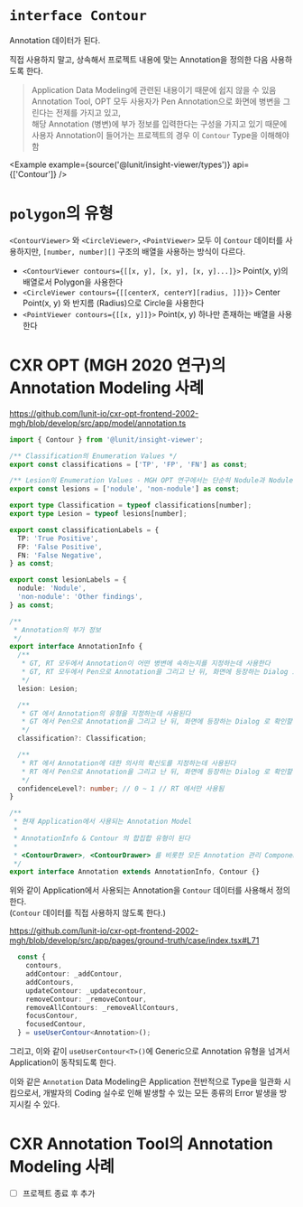 
# `interface Contour`

Annotation 데이터가 된다.

직접 사용하지 말고, 상속해서 프로젝트 내용에 맞는 Annotation을 정의한 다음 사용하도록 한다.

> Application Data Modeling에 관련된 내용이기 때문에 쉽지 않을 수 있음     
> Annotation Tool, OPT 모두 사용자가 Pen Annotation으로 화면에 병변을 그린다는 전제를 가지고 있고,   
> 해당 Annotation (병변)에 부가 정보를 입력한다는 구성을 가지고 있기 때문에    
> 사용자 Annotation이 들어가는 프로젝트의 경우 이 `Contour` Type을 이해해야 함

<Example example={source('@lunit/insight-viewer/types')} api={['Contour']} />

# `polygon`의 유형

`<ContourViewer>` 와 `<CircleViewer>`, `<PointViewer>` 모두 이 `Contour` 데이터를 사용하지만, `[number, number][]` 구조의 배열을 사용하는 방식이 다르다.

- `<ContourViewer contours={[[x, y], [x, y], [x, y]...]}>` Point(x, y)의 배열로서 Polygon을 사용한다
- `<CircleViewer contours={[[centerX, centerY][radius, ]]}}>` Center Point(x, y) 와 반지름 (Radius)으로 Circle을 사용한다
- `<PointViewer contours={[[x, y]]}>` Point(x, y) 하나만 존재하는 배열을 사용한다

# CXR OPT (MGH 2020 연구)의 Annotation Modeling 사례 

<https://github.com/lunit-io/cxr-opt-frontend-2002-mgh/blob/develop/src/app/model/annotation.ts>

```ts
import { Contour } from '@lunit/insight-viewer';

/** Classification의 Enumeration Values */
export const classifications = ['TP', 'FP', 'FN'] as const;

/** Lesion의 Enumeration Values - MGH OPT 연구에서는 단순히 Nodule과 Nodule이 아닌 것으로 2가지 병변만 구분한다  */
export const lesions = ['nodule', 'non-nodule'] as const;

export type Classification = typeof classifications[number];
export type Lesion = typeof lesions[number];

export const classificationLabels = {
  TP: 'True Positive',
  FP: 'False Positive',
  FN: 'False Negative',
} as const;

export const lesionLabels = {
  nodule: 'Nodule',
  'non-nodule': 'Other findings',
} as const;

/**
 * Annotation의 부가 정보
 */
export interface AnnotationInfo {
  /**
   * GT, RT 모두에서 Annotation이 어떤 병변에 속하는지를 지정하는데 사용한다
   * GT, RT 모두에서 Pen으로 Annotation을 그리고 난 뒤, 화면에 등장하는 Dialog 로 확인할 수 있다.
   */
  lesion: Lesion;

  /**
   * GT 에서 Annotation의 유형을 지정하는데 사용된다
   * GT 에서 Pen으로 Annotation을 그리고 난 뒤, 화면에 등장하는 Dialog 로 확인할 수 있다.
   */
  classification?: Classification;

  /**
   * RT 에서 Annotation에 대한 의사의 확신도를 지정하는데 사용된다
   * RT 에서 Pen으로 Annotation을 그리고 난 뒤, 화면에 등장하는 Dialog 로 확인할 수 있다.
   */
  confidenceLevel?: number; // 0 ~ 1 // RT 에서만 사용됨
}

/**
 * 현재 Application에서 사용되는 Annotation Model
 *
 * AnnotationInfo & Contour 의 합집합 유형이 된다
 *
 * <ContourDrawer>, <ContourDrawer> 를 비롯한 모든 Annotation 관리 Component에서 사용된다.
 */
export interface Annotation extends AnnotationInfo, Contour {}
``` 

위와 같이 Application에서 사용되는 Annotation을 `Contour` 데이터를 사용해서 정의한다.   
(`Contour` 데이터를 직접 사용하지 않도록 한다.)

<https://github.com/lunit-io/cxr-opt-frontend-2002-mgh/blob/develop/src/app/pages/ground-truth/case/index.tsx#L71>

```ts
  const {
    contours,
    addContour: _addContour,
    addContours,
    updateContour: _updatecontour,
    removeContour: _removeContour,
    removeAllContours: _removeAllContours,
    focusContour,
    focusedContour,
  } = useUserContour<Annotation>();
```

그리고, 이와 같이 `useUserContour<T>()`에 Generic으로 Annotation 유형을 넘겨서 Application이 동작되도록 한다.

이와 같은 `Annotation` Data Modeling은 Application 전반적으로 Type을 일관화 시킴으로서, 개발자의 Coding 실수로 인해 발생할 수 있는 모든 종류의 Error 발생을 방지시킬 수 있다.

# CXR Annotation Tool의 Annotation Modeling 사례

- [ ] 프로젝트 종료 후 추가 